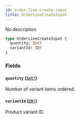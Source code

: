 ```yaml
---
id: order-line-create-input
title: OrderLineCreateInput
---
```


No description

```graphql
type OrderLineCreateInput {
  quantity: Int!
  variantId: ID!
}
```

### Fields

#### `quantity` ([`Int!`](/api-reference/scalars/int.mdx))

Number of variant items ordered.

#### `variantId` ([`ID!`](/api-reference/scalars/id.mdx))

Product variant ID.
